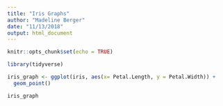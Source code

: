 ```yaml
---
title: "Iris Graphs"
author: "Madeline Berger"
date: "11/13/2018"
output: html_document
---
```


```r
knitr::opts_chunk$set(echo = TRUE)

library(tidyverse)
```

```r
iris_graph <- ggplot(iris, aes(x= Petal.Length, y = Petal.Width)) +
  geom_point()

iris_graph
```

